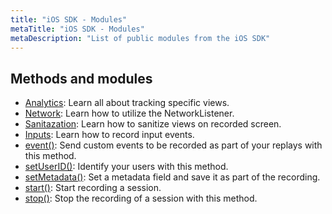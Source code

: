 ```yaml
---
title: "iOS SDK - Modules"
metaTitle: "iOS SDK - Modules"
metaDescription: "List of public modules from the iOS SDK"
---
```


## Methods and modules

- [Analytics](/ios-sdk/analytics): Learn all about tracking specific views.
- [Network](/ios-sdk/network): Learn how to utilize the NetworkListener.
- [Sanitazation](/ios-sdk/sanitazation): Learn how to sanitize views on recorded screen.
- [Inputs](/ios-sdk/inputs): Learn how to record input events.
- [event()](/ios-sdk/event): Send custom events to be recorded as part of your replays with this method.
- [setUserID()](/ios-sdk/set-user-id): Identify your users with this method.
- [setMetadata()](/ios-sdk/set-metadata): Set a metadata field and save it as part of the recording.
- [start()](/sdk/start): Start recording a session.
- [stop()](/sdk/stop): Stop the recording of a session with this method.